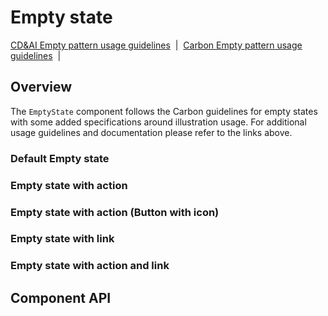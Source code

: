 
# Empty state

[CD&AI Empty pattern usage guidelines](https://pages.github.ibm.com/cdai-design/pal/patterns/empty-state/usage/)
&nbsp;|&nbsp;
[Carbon Empty pattern usage guidelines](https://www.carbondesignsystem.com/patterns/empty-states-pattern/)
&nbsp;|&nbsp;

## Overview

The `EmptyState` component follows the Carbon guidelines for empty states with
some added specifications around illustration usage. For additional usage
guidelines and documentation please refer to the links above.

### Default Empty state

<Preview>
  <Story
    id={getStorybookSlug(pkg, 'emptystates', EmptyState.displayName, 'default')}
  />
</Preview>

### Empty state with action

<Preview>
  <Story
    id={getStorybookSlug(
      pkg,
      'emptystates',
      EmptyState.displayName,
      'with-action'
    )}
  />
</Preview>

### Empty state with action (Button with icon)

<Preview>
  <Story
    id={getStorybookSlug(
      pkg,
      'emptystates',
      EmptyState.displayName,
      'with-action-icon-button'
    )}
  />
</Preview>

### Empty state with link

<Preview>
  <Story
    id={getStorybookSlug(
      pkg,
      'emptystates',
      EmptyState.displayName,
      'with-link'
    )}
  />
</Preview>

### Empty state with action and link

<Preview>
  <Story
    id={getStorybookSlug(
      pkg,
      'emptystates',
      EmptyState.displayName,
      'with-action-and-link'
    )}
  />
</Preview>

## Component API

<Props />
